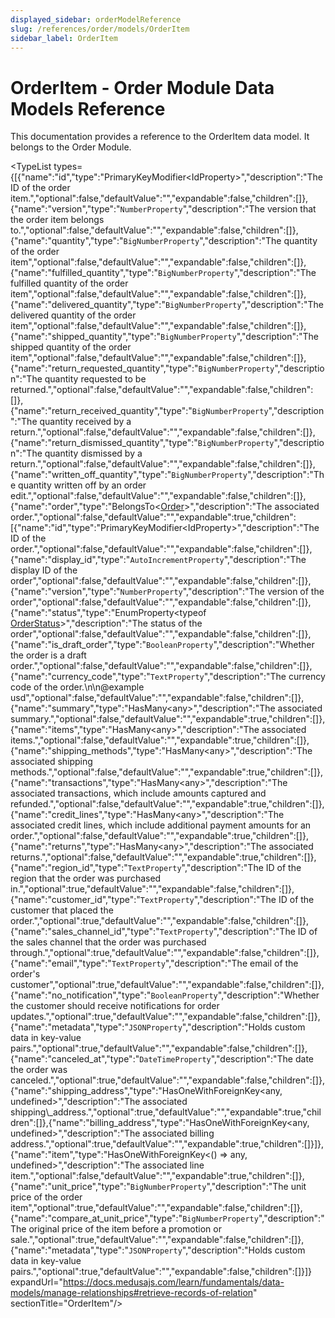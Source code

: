 ```yaml
---
displayed_sidebar: orderModelReference
slug: /references/order/models/OrderItem
sidebar_label: OrderItem
---
```



# OrderItem - Order Module Data Models Reference

This documentation provides a reference to the OrderItem data model. It belongs to the Order Module.

<SourceCodeLink link="https://github.com/medusajs/medusa/blob/3e617155977e9bfd2f5318a9ab5eedea24664e0c/packages/modules/order/src/models/order-item.ts#L56" />

<TypeList types={[{"name":"id","type":"PrimaryKeyModifier&#60;IdProperty&#62;","description":"The ID of the order item.","optional":false,"defaultValue":"","expandable":false,"children":[]},{"name":"version","type":"`NumberProperty`","description":"The version that the order item belongs to.","optional":false,"defaultValue":"","expandable":false,"children":[]},{"name":"quantity","type":"`BigNumberProperty`","description":"The quantity of the order item","optional":false,"defaultValue":"","expandable":false,"children":[]},{"name":"fulfilled_quantity","type":"`BigNumberProperty`","description":"The fulfilled quantity of the order item","optional":false,"defaultValue":"","expandable":false,"children":[]},{"name":"delivered_quantity","type":"`BigNumberProperty`","description":"The delivered quantity of the order item","optional":false,"defaultValue":"","expandable":false,"children":[]},{"name":"shipped_quantity","type":"`BigNumberProperty`","description":"The shipped quantity of the order item","optional":false,"defaultValue":"","expandable":false,"children":[]},{"name":"return_requested_quantity","type":"`BigNumberProperty`","description":"The quantity requested to be returned.","optional":false,"defaultValue":"","expandable":false,"children":[]},{"name":"return_received_quantity","type":"`BigNumberProperty`","description":"The quantity received by a return.","optional":false,"defaultValue":"","expandable":false,"children":[]},{"name":"return_dismissed_quantity","type":"`BigNumberProperty`","description":"The quantity dismissed by a return.","optional":false,"defaultValue":"","expandable":false,"children":[]},{"name":"written_off_quantity","type":"`BigNumberProperty`","description":"The quantity written off by an order edit.","optional":false,"defaultValue":"","expandable":false,"children":[]},{"name":"order","type":"BelongsTo&#60;[Order](../order_models.Order/page.mdx)&#62;","description":"The associated order.","optional":false,"defaultValue":"","expandable":true,"children":[{"name":"id","type":"PrimaryKeyModifier&#60;IdProperty&#62;","description":"The ID of the order.","optional":false,"defaultValue":"","expandable":false,"children":[]},{"name":"display_id","type":"`AutoIncrementProperty`","description":"The display ID of the order","optional":false,"defaultValue":"","expandable":false,"children":[]},{"name":"version","type":"`NumberProperty`","description":"The version of the order","optional":false,"defaultValue":"","expandable":false,"children":[]},{"name":"status","type":"EnumProperty&#60;typeof [OrderStatus](../../../utils/OrderUtils/enums/utils.OrderUtils.OrderStatus/page.mdx)&#62;","description":"The status of the order","optional":false,"defaultValue":"","expandable":false,"children":[]},{"name":"is_draft_order","type":"`BooleanProperty`","description":"Whether the order is a draft order.","optional":false,"defaultValue":"","expandable":false,"children":[]},{"name":"currency_code","type":"`TextProperty`","description":"The currency code of the order.\n\n@example usd","optional":false,"defaultValue":"","expandable":false,"children":[]},{"name":"summary","type":"HasMany&#60;any&#62;","description":"The associated summary.","optional":false,"defaultValue":"","expandable":true,"children":[]},{"name":"items","type":"HasMany&#60;any&#62;","description":"The associated items.","optional":false,"defaultValue":"","expandable":true,"children":[]},{"name":"shipping_methods","type":"HasMany&#60;any&#62;","description":"The associated shipping methods.","optional":false,"defaultValue":"","expandable":true,"children":[]},{"name":"transactions","type":"HasMany&#60;any&#62;","description":"The associated transactions, which include amounts captured and refunded.","optional":false,"defaultValue":"","expandable":true,"children":[]},{"name":"credit_lines","type":"HasMany&#60;any&#62;","description":"The associated credit lines, which include additional payment amounts for an order.","optional":false,"defaultValue":"","expandable":true,"children":[]},{"name":"returns","type":"HasMany&#60;any&#62;","description":"The associated returns.","optional":false,"defaultValue":"","expandable":true,"children":[]},{"name":"region_id","type":"`TextProperty`","description":"The ID of the region that the order was purchased in.","optional":true,"defaultValue":"","expandable":false,"children":[]},{"name":"customer_id","type":"`TextProperty`","description":"The ID of the customer that placed the order.","optional":true,"defaultValue":"","expandable":false,"children":[]},{"name":"sales_channel_id","type":"`TextProperty`","description":"The ID of the sales channel that the order was purchased through.","optional":true,"defaultValue":"","expandable":false,"children":[]},{"name":"email","type":"`TextProperty`","description":"The email of the order's customer","optional":true,"defaultValue":"","expandable":false,"children":[]},{"name":"no_notification","type":"`BooleanProperty`","description":"Whether the customer should receive notifications for order updates.","optional":true,"defaultValue":"","expandable":false,"children":[]},{"name":"metadata","type":"`JSONProperty`","description":"Holds custom data in key-value pairs.","optional":true,"defaultValue":"","expandable":false,"children":[]},{"name":"canceled_at","type":"`DateTimeProperty`","description":"The date the order was canceled.","optional":true,"defaultValue":"","expandable":false,"children":[]},{"name":"shipping_address","type":"HasOneWithForeignKey&#60;any, undefined&#62;","description":"The associated shipping\\_address.","optional":true,"defaultValue":"","expandable":true,"children":[]},{"name":"billing_address","type":"HasOneWithForeignKey&#60;any, undefined&#62;","description":"The associated billing address.","optional":true,"defaultValue":"","expandable":true,"children":[]}]},{"name":"item","type":"HasOneWithForeignKey&#60;() => any, undefined&#62;","description":"The associated line item.","optional":false,"defaultValue":"","expandable":true,"children":[]},{"name":"unit_price","type":"`BigNumberProperty`","description":"The unit price of the order item","optional":true,"defaultValue":"","expandable":false,"children":[]},{"name":"compare_at_unit_price","type":"`BigNumberProperty`","description":"The original price of the item before a promotion or sale.","optional":true,"defaultValue":"","expandable":false,"children":[]},{"name":"metadata","type":"`JSONProperty`","description":"Holds custom data in key-value pairs.","optional":true,"defaultValue":"","expandable":false,"children":[]}]} expandUrl="https://docs.medusajs.com/learn/fundamentals/data-models/manage-relationships#retrieve-records-of-relation" sectionTitle="OrderItem"/>
